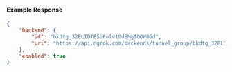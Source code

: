 #### Example Response

```json
{
	"backend": {
		"id": "bkdtg_32ELIDTE5bFnfv1GdSMgIQOW8Gd",
		"uri": "https://api.ngrok.com/backends/tunnel_group/bkdtg_32ELIDTE5bFnfv1GdSMgIQOW8Gd"
	},
	"enabled": true
}
```
